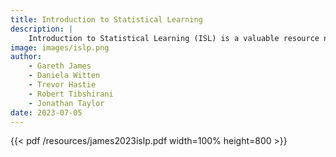 ```yaml
---
title: Introduction to Statistical Learning
description: |
    Introduction to Statistical Learning (ISL) is a valuable resource not only for technical professionals but also for business managers and individuals with limited technical backgrounds who are interested in understanding machine learning.
image: images/islp.png
author:
    - Gareth James
    - Daniela Witten
    - Trevor Hastie
    - Robert Tibshirani
    - Jonathan Taylor
date: 2023-07-05
---
```


{{< pdf /resources/james2023islp.pdf width=100% height=800 >}}